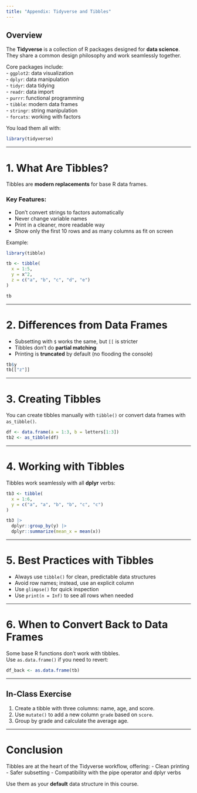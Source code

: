```yaml
---
title: "Appendix: Tidyverse and Tibbles"
---
```


## Overview

The **Tidyverse** is a collection of R packages designed for **data science**.\
They share a common design philosophy and work seamlessly together.

Core packages include:\
- `ggplot2`: data visualization\
- `dplyr`: data manipulation\
- `tidyr`: data tidying\
- `readr`: data import\
- `purrr`: functional programming\
- `tibble`: modern data frames\
- `stringr`: string manipulation\
- `forcats`: working with factors\

You load them all with:

```r
library(tidyverse)
```

------------------------------------------------------------------------

# 1. What Are Tibbles?

Tibbles are **modern replacements** for base R data frames.

### Key Features:

-   Don’t convert strings to factors automatically
-   Never change variable names
-   Print in a cleaner, more readable way
-   Show only the first 10 rows and as many columns as fit on screen

Example:

```r
library(tibble)

tb <- tibble(
  x = 1:5,
  y = x^2,
  z = c("a", "b", "c", "d", "e")
)

tb
```

------------------------------------------------------------------------

# 2. Differences from Data Frames

-   Subsetting with `$` works the same, but `[[` is stricter
-   Tibbles don’t do **partial matching**
-   Printing is **truncated** by default (no flooding the console)

```r
tb$y
tb[["z"]]
```

------------------------------------------------------------------------

# 3. Creating Tibbles

You can create tibbles manually with `tibble()` or convert data frames with `as_tibble()`.

```r
df <- data.frame(a = 1:3, b = letters[1:3])
tb2 <- as_tibble(df)
```

------------------------------------------------------------------------

# 4. Working with Tibbles

Tibbles work seamlessly with all **dplyr** verbs:

```r
tb3 <- tibble(
  x = 1:6,
  y = c("a", "a", "b", "b", "c", "c")
)

tb3 |>
  dplyr::group_by(y) |>
  dplyr::summarize(mean_x = mean(x))
```

------------------------------------------------------------------------

# 5. Best Practices with Tibbles

-   Always use `tibble()` for clean, predictable data structures
-   Avoid row names; instead, use an explicit column
-   Use `glimpse()` for quick inspection
-   Use `print(n = Inf)` to see all rows when needed

------------------------------------------------------------------------

# 6. When to Convert Back to Data Frames

Some base R functions don’t work with tibbles.\
Use `as.data.frame()` if you need to revert:

```r
df_back <- as.data.frame(tb)
```

------------------------------------------------------------------------

## In-Class Exercise

1.  Create a tibble with three columns: name, age, and score.\
2.  Use `mutate()` to add a new column `grade` based on `score`.\
3.  Group by grade and calculate the average age.

------------------------------------------------------------------------

# Conclusion

Tibbles are at the heart of the Tidyverse workflow, offering: - Clean printing - Safer subsetting - Compatibility with the pipe operator and dplyr verbs

Use them as your **default** data structure in this course.
